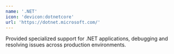 ```yaml
---
name: '.NET'
icon: 'devicon:dotnetcore'
url: 'https://dotnet.microsoft.com/'
---
```


Provided specialized support for .NET applications, debugging and resolving issues across production environments.
